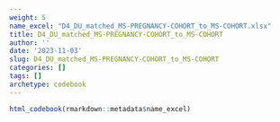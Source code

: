 ```yaml
---
weight: 5
name_excel: "D4_DU_matched_MS-PREGNANCY-COHORT_to_MS-COHORT.xlsx"
title: D4_DU_matched_MS-PREGNANCY-COHORT_to_MS-COHORT
author: ''
date: '2023-11-03'
slug: D4_DU_matched_MS-PREGNANCY-COHORT_to_MS-COHORT
categories: []
tags: []
archetype: codebook
---
```


```r
html_codebook(rmarkdown::metadata$name_excel)
```
